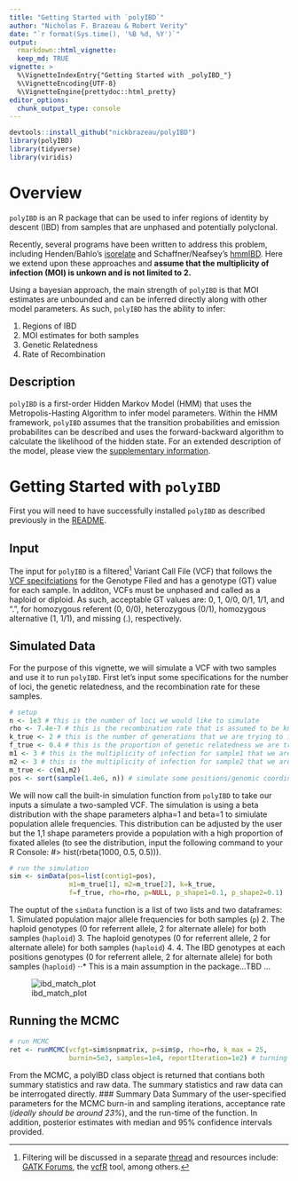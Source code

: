 ```yaml
---
title: "Getting Started with `polyIBD`"
author: "Nicholas F. Brazeau & Robert Verity"
date: "`r format(Sys.time(), '%B %d, %Y')`"
output:
  rmarkdown::html_vignette:
  keep_md: TRUE
vignette: >
  %\VignetteIndexEntry{"Getting Started with _polyIBD_"}
  %\VignetteEncoding{UTF-8}
  %\VignetteEngine{prettydoc::html_pretty}
editor_options: 
  chunk_output_type: console
---
```


```r
devtools::install_github("nickbrazeau/polyIBD")
library(polyIBD)
library(tidyverse)
library(viridis)

```

# Overview 
`polyIBD` is an R package that can be used to infer regions of identity by descent (IBD) from samples that are unphased and potentially polyclonal.   
 
Recently, several programs have been written to address this problem, including Henden/Bahlo's [isorelate](https://github.com/bahlolab/isoRelate) and Schaffner/Neafsey's  [hmmIBD](https://github.com/glipsnort/hmmIBD). Here we extend upon these approaches and **assume that the multiplicity of infection (MOI) is unkown and is not limited to 2.**   

Using a bayesian approach, the main strength of `polyIBD` is that MOI estimates are unbounded and can be inferred directly along with other model parameters. As such, `polyIBD` has the ability to infer:

1.  Regions of IBD
1.  MOI estimates for both samples  
1.  Genetic Relatedness
1.  Rate of Recombination


## Description
`polyIBD` is a first-order Hidden Markov Model (HMM) that uses the Metropolis-Hasting Algorithm to infer model parameters. Within the HMM framework, `polyIBD` assumes that the transition probabilities and emission probabilites can be described and uses the forward-backward algorithm to calculate the likelihood of the hidden state. For an extended description of the model, please view the [supplementary information]().

# Getting Started with `polyIBD` 
First you will need to have successfully installed `polyIBD` as described previously in the [README](https://github.com/nickbrazeau/polyIBD).  

## Input 
The input for `polyIBD` is a filtered^[Filtering will be discussed in a separate [thread]() and resources include: [GATK Forums](https://gatkforums.broadinstitute.org/gatk/discussion/2806/howto-apply-hard-filters-to-a-call-set), the [vcfR](https://cran.r-project.org/web/packages/vcfR/vignettes/intro_to_vcfR.html) tool, among others.] Variant Call File (VCF) that follows the [VCF specifciations](https://samtools.github.io/hts-specs/VCFv4.2.pdf) for the Genotype Filed and has a genotype (GT) value for each sample. In additon, VCFs must be unphased and called as a haploid or diploid. As such, acceptable GT values are: 0, 1, 0/0, 0/1, 1/1, and ".", for homozygous referent (0, 0/0), heterozygous (0/1), homozygous alternative (1, 1/1), and missing (.), respectively. 

## Simulated Data 
For the purpose of this vignette, we will simulate a VCF with two samples and use it to run `polyIBD`. First let's input some specifications for the number of loci, the genetic relatedness, and the recombination rate for these samples. 
```r
# setup
n <- 1e3 # this is the number of loci we would like to simulate
rho <- 7.4e-7 # this is the recombination rate that is assumed to be known
k_true <- 2 # this is the number of generations that we are trying to infer
f_true <- 0.4 # this is the proportion of genetic relatedness we are trying to infer 
m1 <- 3 # this is the multiplicity of infection for sample1 that we are trying to infer
m2 <- 3 # this is the multiplicity of infection for sample2 that we are trying to infer
m_true <- c(m1,m2)
pos <- sort(sample(1.4e6, n)) # simulate some positions/genomic coordinates


```

We will now call the built-in simulation function from `polyIBD` to take our inputs a simulate a two-sampled VCF. The simulation is using a beta distribution with the shape parameters alpha=1 and beta=1 to simiulate population allele frequencies. This distribution can be adjusted by the user but the 1,1 shape parameters provide a population with a high proportion of fixated alleles (to see the distribution, input the following command to your R Console: #> hist(rbeta(1000, 0.5, 0.5))). 

```r
# run the simulation 
sim <- simData(pos=list(contig1=pos), 
               m1=m_true[1], m2=m_true[2], k=k_true,
               f=f_true, rho=rho, p=NULL, p_shape1=0.1, p_shape2=0.1)


```

The ouptut of the `simData` function is a list of two lists and two dataframes:  
1. Simulated population major allele frequencies for both samples (`p`)
2. The haploid genotypes (0 for referrent allele, 2 for alternate allele) for both samples (`haploid`) 
3. The haploid genotypes (0 for referrent allele, 2 for alternate allele) for both samples (`haploid`) 
4. 4. The IBD genotypes at each positions genotypes (0 for referrent allele, 2 for alternate allele) for both samples (`haploid`) 
⋅⋅* This is a main assumption in the package...TBD ...

<p align="center">
![ibd_match_plot](https://github.com/nickbrazeau/polyIBD/figures/IBD_match_sim.png)
</p>



## Running the MCMC
```r
# run MCMC
ret <- runMCMC(vcfgt=sim$snpmatrix, p=sim$p, rho=rho, k_max = 25,
               burnin=5e3, samples=1e4, reportIteration=1e2) # turning off report iteration for space
```


From the MCMC, a polyIBD class object is returned that contians both summary statistics and raw data. The summary statistics and raw data can be interrogated directly.
### Summary Data
Summary of the user-specified parameters for the MCMC burn-in and sampling iterations, acceptance rate (*ideally should be around 23%*), and the run-time of the function.
In addition, posterior estimates with median and 95% confidence intervals provided.

